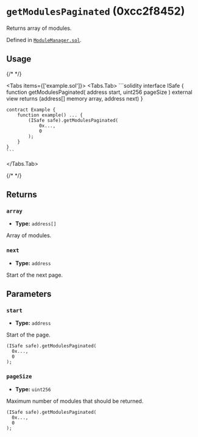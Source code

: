 

<LegacyCallout />

# `getModulesPaginated` (0xcc2f8452)



Returns array of modules.




Defined in [`ModuleManager.sol`](https://github.com/safe-global/safe-smart-account/tree/v1.3.0/contracts/base/ModuleManager.sol#L114).


## Usage

{/* <!-- vale off --> */}

<Tabs items={['example.sol']}>
  <Tabs.Tab>
    ```solidity
    interface ISafe {
        function getModulesPaginated(
            address start,
            uint256 pageSize
        ) external view returns (address[] memory array, address next)
    }

    contract Example {
        function example() ... {
            (ISafe safe).getModulesPaginated(
                0x...,
                0
            );
        }
    }
    ```
  </Tabs.Tab>
</Tabs>

{/* <!-- vale on --> */}

## Returns

### `array`

  - **Type:** `address[]`

  Array of modules.


### `next`

  - **Type:** `address`

  Start of the next page.




## Parameters

### `start`

  - **Type:** `address`

  Start of the page.

  ```solidity focus=2
  (ISafe safe).getModulesPaginated(
    0x...,
    0
  );
  ```


### `pageSize`

  - **Type:** `uint256`

  Maximum number of modules that should be returned.

  ```solidity focus=3
  (ISafe safe).getModulesPaginated(
    0x...,
    0
  );
  ```





